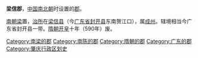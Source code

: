 '''梁信郡'''，[[中国|中国]][[南北朝|南北朝]]时设置的[[郡|郡]]。

[[南朝梁|南朝梁]]置，[[治所|治所]]在[[梁信县|梁信县]]（今[[广东省|广东省]][[封开县|封开县]]东南贺江口），属[[成州_(南梁)|成州]]。辖境相当今广东省封开县一带。[[隋朝|隋朝]][[开皇|开皇]]十年（590年）废。

{{广东行政区划小作品}}
{{DEFAULTSORT:L}}
[[Category:南梁的郡|Category:南梁的郡]]
[[Category:南陈的郡|Category:南陈的郡]]
[[Category:隋朝的郡|Category:隋朝的郡]]
[[Category:广东的郡|Category:广东的郡]]
[[Category:肇庆行政区划史|Category:肇庆行政区划史]]